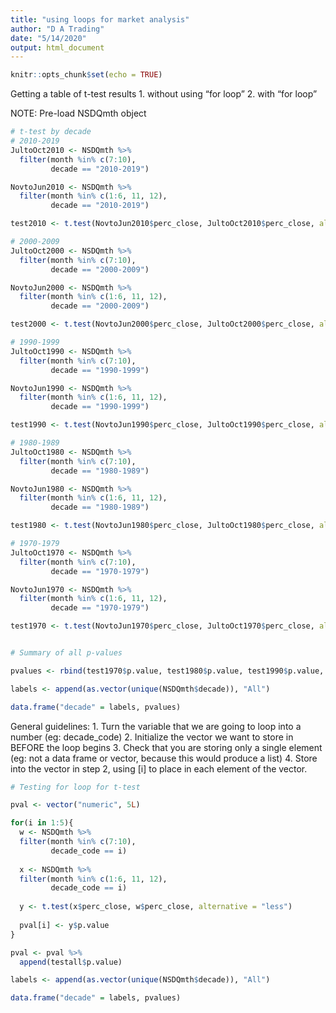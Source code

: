 ```yaml
---
title: "using loops for market analysis"
author: "D A Trading"
date: "5/14/2020"
output: html_document
---
```


```r
knitr::opts_chunk$set(echo = TRUE)
```

Getting a table of t-test results 
1. without using "for loop"
2. with "for loop"

NOTE: Pre-load NSDQmth object

```r
# t-test by decade
# 2010-2019
JultoOct2010 <- NSDQmth %>% 
  filter(month %in% c(7:10),
         decade == "2010-2019") 

NovtoJun2010 <- NSDQmth %>% 
  filter(month %in% c(1:6, 11, 12),
         decade == "2010-2019")

test2010 <- t.test(NovtoJun2010$perc_close, JultoOct2010$perc_close, alternative = "less")

# 2000-2009
JultoOct2000 <- NSDQmth %>% 
  filter(month %in% c(7:10),
         decade == "2000-2009") 

NovtoJun2000 <- NSDQmth %>% 
  filter(month %in% c(1:6, 11, 12),
         decade == "2000-2009")

test2000 <- t.test(NovtoJun2000$perc_close, JultoOct2000$perc_close, alternative = "less")

# 1990-1999
JultoOct1990 <- NSDQmth %>% 
  filter(month %in% c(7:10),
         decade == "1990-1999") 

NovtoJun1990 <- NSDQmth %>% 
  filter(month %in% c(1:6, 11, 12),
         decade == "1990-1999")

test1990 <- t.test(NovtoJun1990$perc_close, JultoOct1990$perc_close, alternative = "less")

# 1980-1989
JultoOct1980 <- NSDQmth %>% 
  filter(month %in% c(7:10),
         decade == "1980-1989") 

NovtoJun1980 <- NSDQmth %>% 
  filter(month %in% c(1:6, 11, 12),
         decade == "1980-1989")

test1980 <- t.test(NovtoJun1980$perc_close, JultoOct1980$perc_close, alternative = "less")

# 1970-1979
JultoOct1970 <- NSDQmth %>% 
  filter(month %in% c(7:10),
         decade == "1970-1979") 

NovtoJun1970 <- NSDQmth %>% 
  filter(month %in% c(1:6, 11, 12),
         decade == "1970-1979")

test1970 <- t.test(NovtoJun1970$perc_close, JultoOct1970$perc_close, alternative = "less")


# Summary of all p-values

pvalues <- rbind(test1970$p.value, test1980$p.value, test1990$p.value, test2000$p.value, test2010$p.value, testall$p.value)

labels <- append(as.vector(unique(NSDQmth$decade)), "All")

data.frame("decade" = labels, pvalues)
```

General guidelines:
1. Turn the variable that we are going to loop into a number (eg: decade_code)
2. Initialize the vector we want to store in BEFORE the loop begins
3. Check that you are storing only a single element (eg: not a data frame or vector, because this would produce a list)
4. Store into the vector in step 2, using [i] to place in each element of the vector.

```r
# Testing for loop for t-test

pval <- vector("numeric", 5L)

for(i in 1:5){
  w <- NSDQmth %>% 
  filter(month %in% c(7:10),
         decade_code == i)
  
  x <- NSDQmth %>% 
  filter(month %in% c(1:6, 11, 12),
         decade_code == i)
  
  y <- t.test(x$perc_close, w$perc_close, alternative = "less")
  
  pval[i] <- y$p.value
}

pval <- pval %>% 
  append(testall$p.value)

labels <- append(as.vector(unique(NSDQmth$decade)), "All")

data.frame("decade" = labels, pvalues)
```




